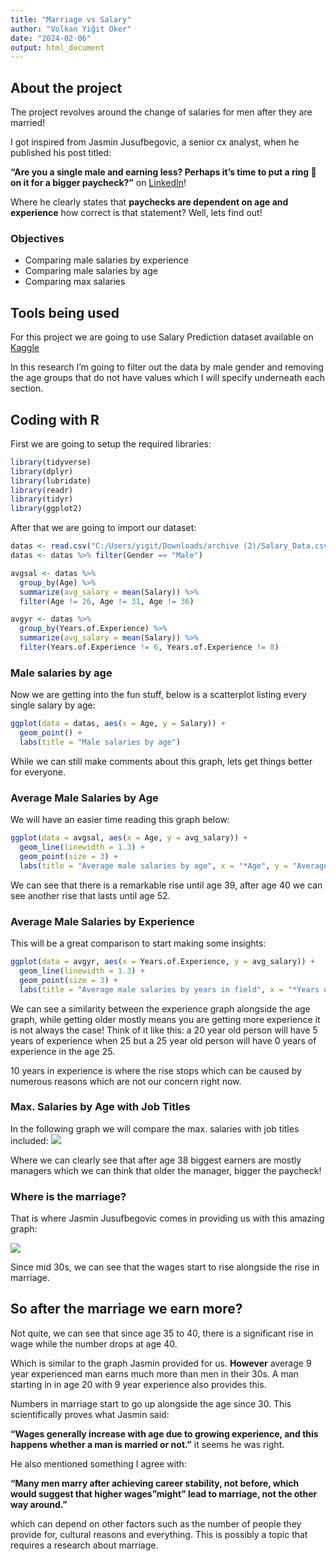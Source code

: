 ```yaml
---
title: "Marriage vs Salary"
author: "Volkan Yiğit Oker"
date: "2024-02-06"
output: html_document
---
```



## About the project

The project revolves around the change of salaries for men after they are married!

I got inspired from Jasmin Jusufbegovic, a senior cx analyst, when he published his post titled:

**"Are you a single male and earning less?
Perhaps it's time to put a ring 💍on it for a bigger paycheck?"** on [LinkedIn](https://www.linkedin.com/posts/jasmin-jusufbegovic-560140210_statistics-regressionanysis-activity-7160658100033617922-6IFg?utm_source=share&utm_medium=member_desktop)! 

Where he clearly states that **paychecks are dependent on age and experience** how correct is that statement? Well, lets find out!

### Objectives

 * Comparing male salaries by experience
 * Comparing male salaries by age
 * Comparing max salaries
 
## Tools being used 

For this project we are going to use Salary Prediction dataset available on [Kaggle](https://www.kaggle.com/datasets/rkiattisak/salaly-prediction-for-beginer)

In this research I'm going to filter out the data by male gender and removing the age groups that do not have values which I will specify underneath each section.

## Coding with R 

First we are going to setup the required libraries:


```r
library(tidyverse)
library(dplyr)
library(lubridate)
library(readr)
library(tidyr)
library(ggplot2)
```

After that we are going to import our dataset:

```r
datas <- read.csv("C:/Users/yigit/Downloads/archive (2)/Salary_Data.csv")
datas <- datas %>% filter(Gender == "Male")

avgsal <- datas %>% 
  group_by(Age) %>% 
  summarize(avg_salary = mean(Salary)) %>% 
  filter(Age != 26, Age != 31, Age != 36)

avgyr <- datas %>% 
  group_by(Years.of.Experience) %>% 
  summarize(avg_salary = mean(Salary)) %>% 
  filter(Years.of.Experience != 6, Years.of.Experience != 8)
```

### Male salaries by age

Now we are getting into the fun stuff, below is a scatterplot listing every single salary by age:

```r
ggplot(data = datas, aes(x = Age, y = Salary)) +
  geom_point() + 
  labs(title = "Male salaries by age") 
```

While we can still make comments about this graph, lets get things better for everyone.

### Average Male Salaries by Age

We will have an easier time reading this graph below:

```r
ggplot(data = avgsal, aes(x = Age, y = avg_salary)) + 
  geom_line(linewidth = 1.3) +
  geom_point(size = 3) +
  labs(title = "Average male salaries by age", x = "*Age", y = "Average Salary", caption = "*Excluding ages 26, 31, 36" )
```

We can see that there is a remarkable rise until age 39, after age 40 we can see another rise that lasts until age 52.

### Average Male Salaries by Experience

This will be a great comparison to start making some insights:

```r
ggplot(data = avgyr, aes(x = Years.of.Experience, y = avg_salary)) +
  geom_line(linewidth = 1.3) +
  geom_point(size = 3) + 
  labs(title = "Average male salaries by years in field", x = "*Years of Experience", y = "Average Salary", caption = "*Excluding years 6, 8")
```

We can see a similarity between the experience graph alongside the age graph, while getting older mostly means you are getting more experience it is not always the case! Think of it like this: a 20 year old person will have 5 years of experience when 25 but a 25 year old person will have 0 years of experience in the age 25.

10 years in experience is where the rise stops which can be caused by numerous reasons which are not our concern right now.

### Max. Salaries by Age with Job Titles

In the following graph we will compare the max. salaries with job titles included:
![](https://i.hizliresim.com/t9ti3r2.png)


Where we can clearly see that after age 38 biggest earners are mostly managers which we can think that older the manager, bigger the paycheck! 

### Where is the marriage?

That is where Jasmin Jusufbegovic comes in providing us with this amazing graph:

![](https://media.licdn.com/dms/image/D4D22AQFjg2ZFgQXh4w/feedshare-shrink_1280/0/1707233928359?e=1710374400&v=beta&t=rW_wZCtAAIMjL0NTd5ahrVs0qJZkNk6WExdiKooKAMw)

Since mid 30s, we can see that the wages start to rise alongside the rise in marriage.

## So after the marriage we earn more?

Not quite, we can see that since age 35 to 40, there is a significant rise in wage while the number drops at age 40.

Which is similar to the graph Jasmin provided for us. **However** average 9 year experienced man earns much more than men in their 30s.
A man starting in in age 20 with 9 year experience also provides this. 

Numbers in marriage start to go up alongside the age since 30. This scientifically proves what Jasmin said: 

**"Wages generally increase with age due to growing experience, and this happens whether a man is married or not."** it seems he was right.

He also mentioned something I agree with: 

**"Many men marry after achieving career stability, not before, which would suggest that higher wages "might" lead to marriage, not the other way around."** 

which can depend on other factors such as the number of people they provide for, cultural reasons and everything. This is possibly a topic that requires a research about marriage.

